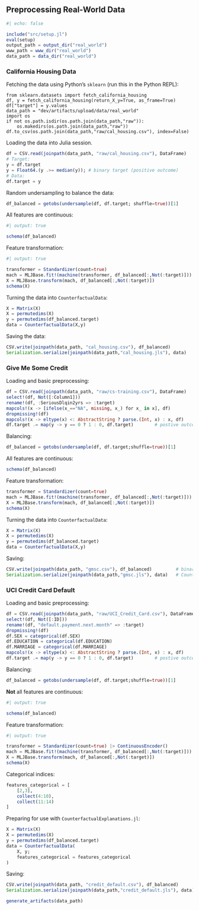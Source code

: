 ## Preprocessing Real-World Data

```julia
#| echo: false

include("src/setup.jl")
eval(setup)
output_path = output_dir("real_world")
www_path = www_dir("real_world")
data_path = data_dir("real_world")
```

### California Housing Data

Fetching the data using Python's `sklearn` (run this in the Python REPL):

```.python
from sklearn.datasets import fetch_california_housing
df, y = fetch_california_housing(return_X_y=True, as_frame=True)
df["target"] = y.values
data_path = "dev/artifacts/upload/data/real_world"
import os
if not os.path.isdir(os.path.join(data_path,"raw")):
    os.makedirs(os.path.join(data_path,"raw"))
df.to_csv(os.path.join(data_path,"raw/cal_housing.csv"), index=False)
```

Loading the data into Julia session. 

```julia
df = CSV.read(joinpath(data_path, "raw/cal_housing.csv"), DataFrame)
# Target:
y = df.target
y = Float64.(y .>= median(y)); # binary target (positive outcome)
# Data:
df.target = y
```

Random undersampling to balance the data:

```julia
df_balanced = getobs(undersample(df, df.target; shuffle=true))[1]
```

All features are continuous:

```julia
#| output: true

schema(df_balanced)
```

Feature transformation:

```julia
#| output: true

transformer = Standardizer(count=true)
mach = MLJBase.fit!(machine(transformer, df_balanced[:,Not(:target)]))
X = MLJBase.transform(mach, df_balanced[:,Not(:target)])
schema(X)
```

Turning the data into `CounterfactualData`:

```julia
X = Matrix(X)
X = permutedims(X)
y = permutedims(df_balanced.target)
data = CounterfactualData(X,y)
```

Saving the data:

```julia
CSV.write(joinpath(data_path, "cal_housing.csv"), df_balanced)              # binary file
Serialization.serialize(joinpath(data_path,"cal_housing.jls"), data)        # CounterfactualData
```


### Give Me Some Credit

Loading and basic preprocessing:

```julia
df = CSV.read(joinpath(data_path, "raw/cs-training.csv"), DataFrame)
select!(df, Not([:Column1]))
rename!(df, :SeriousDlqin2yrs => :target)
mapcols!(x -> [ifelse(x_=="NA", missing, x_) for x_ in x], df)
dropmissing!(df)
mapcols!(x -> eltype(x) <: AbstractString ? parse.(Int, x) : x, df)
df.target .= map(y -> y == 0 ? 1 : 0, df.target)        # postive outcome = no delinquency
```

Balancing:

```julia
df_balanced = getobs(undersample(df, df.target;shuffle=true))[1]
```

All features are continuous:

```julia
schema(df_balanced)
```

Feature transformation:

```julia
transformer = Standardizer(count=true)
mach = MLJBase.fit!(machine(transformer, df_balanced[:,Not(:target)]))
X = MLJBase.transform(mach, df_balanced[:,Not(:target)])
schema(X)
```

Turning the data into `CounterfactualData`:

```julia
X = Matrix(X)
X = permutedims(X)
y = permutedims(df_balanced.target)
data = CounterfactualData(X,y)
```

Saving:

```julia
CSV.write(joinpath(data_path, "gmsc.csv"), df_balanced)         # binary file
Serialization.serialize(joinpath(data_path,"gmsc.jls"), data)   # CounterfactualData
```

### UCI Credit Card Default

Loading and basic preprocessing:

```julia
df = CSV.read(joinpath(data_path, "raw/UCI_Credit_Card.csv"), DataFrame)
select!(df, Not([:ID]))
rename!(df, "default.payment.next.month" => :target)
dropmissing!(df)
df.SEX = categorical(df.SEX)
df.EDUCATION = categorical(df.EDUCATION)
df.MARRIAGE = categorical(df.MARRIAGE)
mapcols!(x -> eltype(x) <: AbstractString ? parse.(Int, x) : x, df)
df.target .= map(y -> y == 0 ? 1 : 0, df.target)        # postive outcome = no default
```

Balancing:

```julia
df_balanced = getobs(undersample(df, df.target;shuffle=true))[1]
```

**Not** all features are continuous:

```julia
#| output: true

schema(df_balanced)
```

Feature transformation:

```julia
#| output: true

transformer = Standardizer(count=true) |> ContinuousEncoder()
mach = MLJBase.fit!(machine(transformer, df_balanced[:,Not(:target)]))
X = MLJBase.transform(mach, df_balanced[:,Not(:target)])
schema(X)
```

Categorical indices:

```julia
features_categorical = [
    [2,3],
    collect(4:10),
    collect(11:14)
]
```

Preparing for use with `CounterfactualExplanations.jl`:

```julia
X = Matrix(X)
X = permutedims(X)
y = permutedims(df_balanced.target)
data = CounterfactualData(
    X, y;
    features_categorical = features_categorical
)
```

Saving:

```julia
CSV.write(joinpath(data_path, "credit_default.csv"), df_balanced)         # binary file
Serialization.serialize(joinpath(data_path,"credit_default.jls"), data)   # CounterfactualData
```

```julia
generate_artifacts(data_path)
```




